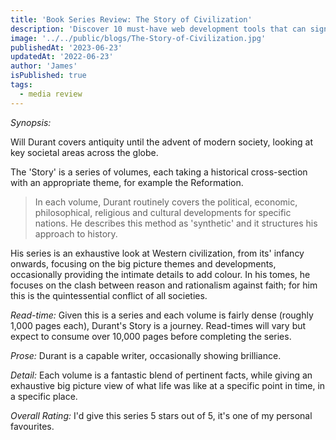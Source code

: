 ```yaml
---
title: 'Book Series Review: The Story of Civilization'
description: 'Discover 10 must-have web development tools that can significantly boost your productivity, streamline your workflow, and enhance code quality.'
image: '../../public/blogs/The-Story-of-Civilization.jpg'
publishedAt: '2023-06-23'
updatedAt: '2022-06-23'
author: 'James'
isPublished: true
tags:
  - media review
---
```


<i>Synopsis: </i>

Will Durant covers antiquity until the advent of modern society, looking at key societal areas across the globe.

The 'Story' is a series of volumes, each taking a historical cross-section with an appropriate theme, for example the Reformation.

> In each volume, Durant routinely covers the political, economic, philosophical, religious and cultural developments for specific nations.
> He describes this method as 'synthetic' and it structures his approach to history.

His series is an exhaustive look at Western civilization, from its' infancy onwards, focusing on the big picture themes and developments, occasionally providing
the intimate details to add colour. In his tomes, he focuses on the clash between reason and rationalism against faith; for him
this is the quintessential conflict of all societies.

<i>Read-time: </i> Given this is a series and each volume is fairly dense (roughly
1,000 pages each), Durant's Story is a journey. Read-times will vary but expect to
consume over 10,000 pages before completing the series.

<i>Prose: </i> Durant is a capable writer, occasionally showing brilliance.

<i>Detail: </i> Each volume is a fantastic blend of pertinent facts, while giving
an exhaustive big picture view of what life was like at a specific point in time,
in a specific place.

<i>Overall Rating: </i> I'd give this series 5 stars out of 5, it's one of my personal
favourites.
